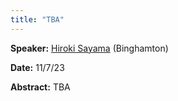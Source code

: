 ```yaml
---
title: "TBA"
---
```

**Speaker:** [Hiroki Sayama](https://bingweb.binghamton.edu/~sayama/) (Binghamton)

**Date:** 11/7/23

**Abstract:** TBA